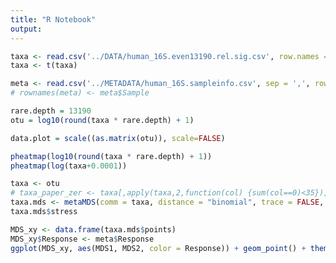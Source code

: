 ```yaml
---
title: "R Notebook"
output: 
---
```


```r
taxa <- read.csv('../DATA/human_16S.even13190.rel.sig.csv', row.names = 1)
taxa <- t(taxa)

meta <- read.csv('../METADATA/human_16S.sampleinfo.csv', sep = ',', row.names = 1)
# rownames(meta) <- meta$Sample

```

```r
rare.depth = 13190
otu = log10(round(taxa * rare.depth) + 1)

data.plot = scale((as.matrix(otu)), scale=FALSE)

```

```r
pheatmap(log10(round(taxa * rare.depth) + 1))
pheatmap(log(taxa+0.0001))

```


```r
taxa <- otu
# taxa_paper_zer <- taxa[,apply(taxa,2,function(col) {sum(col==0)<35})]
taxa.mds <- metaMDS(comm = taxa, distance = "binomial", trace = FALSE, autotransform = FALSE)
taxa.mds$stress

MDS_xy <- data.frame(taxa.mds$points)
MDS_xy$Response <- meta$Response
ggplot(MDS_xy, aes(MDS1, MDS2, color = Response)) + geom_point() + theme_bw()
```